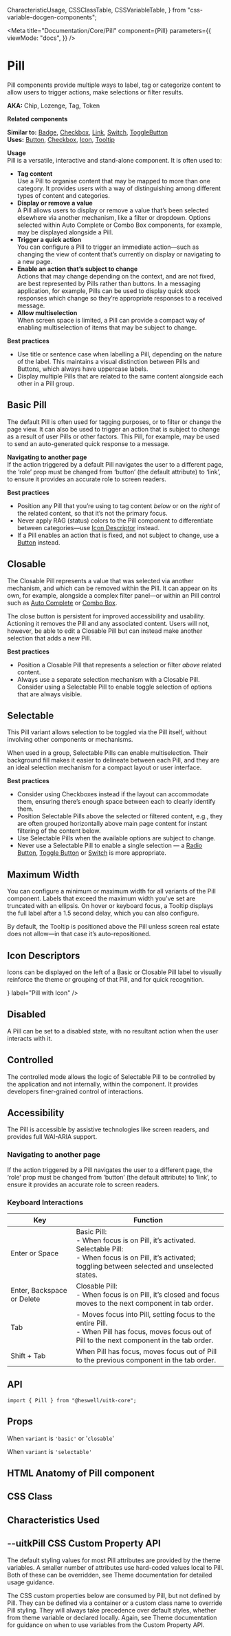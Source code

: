   CharacteristicUsage,
  CSSClassTable,
  CSSVariableTable,
} from "css-variable-docgen-components";

<Meta
  title="Documentation/Core/Pill"
  component={Pill}
  parameters={{
    viewMode: "docs",
  }}
/>

# Pill

Pill components provide multiple ways to label, tag or categorize content to
allow users to trigger actions, make selections or filter results.

**AKA:** Chip, Lozenge, Tag, Token

**Related components**

**Similar to:** [Badge](/?path=/story/lab-badge--all-badges),
[Checkbox](/?path=/story/core-checkbox--feature-input),
[Link](/?path=/story/lab-link--default),
[Switch](/?path=/story/lab-badge--feature-switch),
[ToggleButton](/?path=/story/toggle-button--default-button)  
**Uses:** [Button](/?path=/story/core-button--cta),
[Checkbox](/?path=/story/core-checkbox--feature-input),
[Icon](/?path=/story/core-icon--toolkit-icon),
[Tooltip](/?path=/story/core-tooltip--default)

**Usage**  
Pill is a versatile, interactive and stand-alone component. It is often used to:

- **Tag content**  
   Use a Pill to organise content that may be mapped to more than one category. It
  provides users with a way of distinguishing among different types of content and
  categories.
- **Display or remove a value**  
   A Pill allows users to display or remove a value that’s been selected elsewhere
  via another mechanism, like a filter or dropdown. Options selected within Auto
  Complete or Combo Box components, for example, may be displayed alongside a Pill.
- **Trigger a quick action**  
   You can configure a Pill to trigger an immediate action—such as changing the view
  of content that’s currently on display or navigating to a new page.
- **Enable an action that’s subject to change**  
   Actions that may change depending on the context, and are not fixed, are best
  represented by Pills rather than buttons. In a messaging application, for example,
  Pills can be used to display quick stock responses which change so they’re appropriate
  responses to a received message.
- **Allow multiselection**  
   When screen space is limited, a Pill can provide a compact way of enabling multiselection
  of items that may be subject to change.

**Best practices**

- Use title or sentence case when labelling a Pill, depending on the nature of
  the label. This maintains a visual distinction between Pills and Buttons,
  which always have uppercase labels.
- Display multiple Pills that are related to the same content alongside each
  other in a Pill group.

## Basic Pill

The default Pill is often used for tagging purposes, or to filter or change the
page view. It can also be used to trigger an action that is subject to change as
a result of user Pills or other factors. This Pill, for example, may be used to
send an auto-generated quick response to a message.

**Navigating to another page**  
If the action triggered by a default Pill navigates the user to a different
page, the ‘role’ prop must be changed from ‘button’ (the default attribute) to
‘link’, to ensure it provides an accurate role to screen readers.

**Best practices**

- Position any Pill that you’re using to tag content _below_ or on the _right_
  of the related content, so that it’s not the primary focus.
- Never apply RAG (status) colors to the Pill component to differentiate between
  categories—use [Icon Descriptor](/?path=/docs/toolkit-2-0-icon) instead.
- If a Pill enables an action that is fixed, and not subject to change, use a
  [Button](/?path=/docs/toolkit-2-0-button) instead.

<Canvas>
  <Story name="Basic Pill">
    <Pill label="Basic Pill" />
  </Story>
</Canvas>

## Closable

The Closable Pill represents a value that was selected via another mechanism,
and which can be removed within the Pill. It can appear on its own, for example,
alongside a complex filter panel—or within an Pill control such as
[Auto Complete](/components/autocomplete) or [Combo Box](/components/combobox).

The close button is persistent for improved accessibility and usability.
Actioning it removes the Pill and any associated content. Users will not,
however, be able to edit a Closable Pill but can instead make another selection
that adds a new Pill.

**Best practices**

- Position a Closable Pill that represents a selection or filter _above_ related
  content.
- Always use a separate selection mechanism with a Closable Pill. Consider using
  a Selectable Pill to enable toggle selection of options that are always
  visible.

<Canvas>
  <Story name="Closable">
    <Pill label="Closable Pill" variant="closable" />
  </Story>
</Canvas>

## Selectable

This Pill variant allows selection to be toggled via the Pill itself, without
involving other components or mechanisms.

When used in a group, Selectable Pills can enable multiselection. Their
background fill makes it easier to delineate between each Pill, and they are an
ideal selection mechanism for a compact layout or user interface.

**Best practices**

- Consider using Checkboxes instead if the layout can accommodate them, ensuring
  there’s enough space between each to clearly identify them.
- Position Selectable Pills above the selected or filtered content, e.g., they
  are often grouped horizontally above main page content for instant filtering
  of the content below.
- Use Selectable Pills when the available options are subject to change.
- Never use a Selectable Pill to enable a single selection — a
  [Radio Button](/components/radiobutton),
  [Toggle Button](/components/togglebutton) or [Switch](/components/switch) is
  more appropriate.

<Canvas>
  <Story name="Selectable">
    <Pill label="Selectable Pill" variant="selectable" />
  </Story>
</Canvas>

## Maximum Width

You can configure a minimum or maximum width for all variants of the Pill
component. Labels that exceed the maximum width you’ve set are truncated with an
ellipsis. On hover or keyboard focus, a Tooltip displays the full label after a
1.5 second delay, which you can also configure.

By default, the Tooltip is positioned above the Pill unless screen real estate
does not allow—in that case it’s auto-repositioned.

<Canvas>
  <Story name="MaximumWidth">
    <Pill
      label="Extra extra long Pill label example."
      style={{ marginRight: 24 }}
    />
    <Pill label="FX" />
  </Story>
</Canvas>

## Icon Descriptors

Icons can be displayed on the left of a Basic or Closable Pill label to visually
reinforce the theme or grouping of that Pill, and for quick recognition.

<Canvas>
  <Story name="Icon Descriptors">
    <Pill icon={<UserBadgeIcon />} label="Pill with Icon" />
  </Story>
</Canvas>

## Disabled

A Pill can be set to a disabled state, with no resultant action when the user
interacts with it.

<Canvas>
  <Story name="Disabled">
    <Pill label="Disabled Pill" disabled variant="closable" />
  </Story>
</Canvas>

## Controlled

The controlled mode allows the logic of Selectable Pill to be controlled by the
application and not internally, within the component. It provides developers
finer-grained control of interactions.

<Canvas>
  <Story id="core-pill--controlled-pill" />
</Canvas>

## Accessibility

The Pill is accessible by assistive technologies like screen readers, and
provides full WAI-ARIA support.

### Navigating to another page

If the action triggered by a Pill navigates the user to a different page, the
‘role’ prop must be changed from ‘button’ (the default attribute) to ‘link’, to
ensure it provides an accurate role to screen readers.

### Keyboard Interactions

| Key                        | Function                                                                                                                                                                         |
| -------------------------- | -------------------------------------------------------------------------------------------------------------------------------------------------------------------------------- |
| Enter or Space             | Basic Pill:<br /> - When focus is on Pill, it’s activated. <br/> Selectable Pill:<br/> - When focus is on Pill, it’s activated; toggling between selected and unselected states. |
| Enter, Backspace or Delete | Closable Pill:<br /> - When focus is on Pill, it’s closed and focus moves to the next component in tab order.                                                                    |
| Tab                        | - Moves focus into Pill, setting focus to the entire Pill.<br/> - When Pill has focus, moves focus out of Pill to the next component in the tab order.                           |
| Shift + Tab                | When Pill has focus, moves focus out of Pill to the previous component in the tab order.                                                                                         |

## API

```
import { Pill } from "@heswell/uitk-core";
```

## Props

When `variant` is `'basic'` or '`closable`'

<ArgsTable of={Pill} />

When `variant` is `'selectable'`

<ArgsTable of={SelectablePill} />

## HTML Anatomy of Pill component

<Canvas>
  <Story name="Pill Anatomy">
    <ComponentAnatomy>
      <Pill label="Basic Pill" />
    </ComponentAnatomy>
    <ComponentAnatomy>
      <Pill label="Closable Pill" variant="closable" />
    </ComponentAnatomy>
    <ComponentAnatomy>
      <Pill label="Disabled Pill" disabled variant="closable" />
    </ComponentAnatomy>
    <ComponentAnatomy>
      <Pill label="Disabled Pill" disabled variant="closable" />
    </ComponentAnatomy>
  </Story>
</Canvas>

## CSS Class

<CSSClassTable of={Pill} />

## Characteristics Used

<CharacteristicUsage of={Pill} />

## --uitkPill CSS Custom Property API

The default styling values for most Pill attributes are provided by the theme variables. A smaller number of attributes
use hard-coded values local to Pill. Both of these can be overridden, see Theme documentation for detailed usage guidance.

The CSS custom properties below are consumed by Pill, but not defined by Pill. They can be defined via a container or
a custom class name to override Pill styling. They will always take precedence over default styles, whether from theme variable
or declared locally. Again, see Theme documentation for guidance on when to use variables from the Custom Property API.

<CSSVariableTable of={Pill} />
